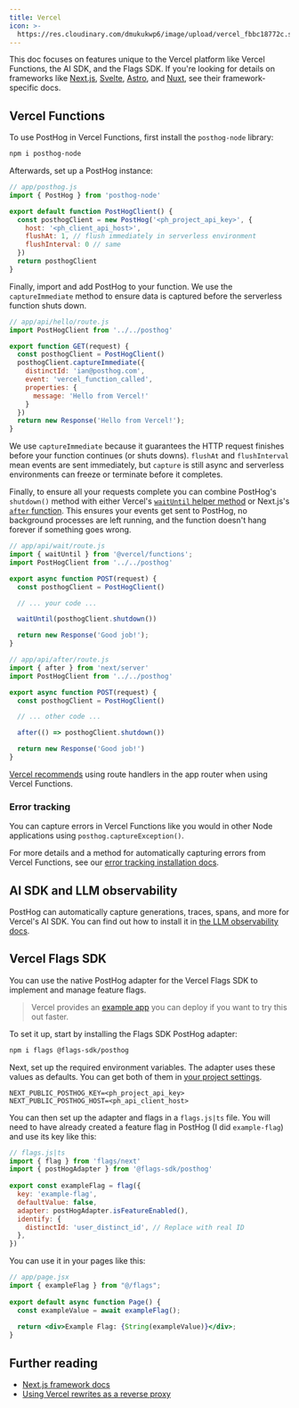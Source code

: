 ```yaml
---
title: Vercel
icon: >-
  https://res.cloudinary.com/dmukukwp6/image/upload/vercel_fbbc18772c.svg
---
```



This doc focuses on features unique to the Vercel platform like Vercel Functions, the AI SDK, and the Flags SDK. If you're looking for details on frameworks like [Next.js](/docs/libraries/next-js), [Svelte](/docs/libraries/svelte), [Astro](/docs/libraries/astro), and [Nuxt](/docs/libraries/nuxt-js), see their framework-specific docs.

## Vercel Functions

To use PostHog in Vercel Functions, first install the `posthog-node` library:

```bash
npm i posthog-node
```

Afterwards, set up a PostHog instance:

```js
// app/posthog.js
import { PostHog } from 'posthog-node'

export default function PostHogClient() {
  const posthogClient = new PostHog('<ph_project_api_key>', {
    host: '<ph_client_api_host>',
    flushAt: 1, // flush immediately in serverless environment
    flushInterval: 0 // same
  })
  return posthogClient
}
```

Finally, import and add PostHog to your function. We use the `captureImmediate` method to ensure data is captured before the serverless function shuts down.

```js
// app/api/hello/route.js
import PostHogClient from '../../posthog'

export function GET(request) {
  const posthogClient = PostHogClient()
  posthogClient.captureImmediate({
    distinctId: 'ian@posthog.com',
    event: 'vercel_function_called',
    properties: {
      message: 'Hello from Vercel!'
    }
  })
  return new Response('Hello from Vercel!');
}
```

We use `captureImmediate` because it guarantees the HTTP request finishes before your function continues (or shuts downs). `flushAt` and `flushInterval` mean events are sent immediately, but `capture` is still async and serverless environments can freeze or terminate before it completes.

Finally, to ensure all your requests complete you can combine PostHog's `shutdown()` method with either Vercel's [`waitUntil` helper method](https://vercel.com/docs/functions/functions-api-reference/vercel-functions-package#waituntil) or Next.js's [`after` function](https://nextjs.org/docs/app/api-reference/functions/after). This ensures your events get sent to PostHog, no background processes are left running, and the function doesn't hang forever if something goes wrong.

<MultiLanguage>

```js file=waitUntil
// app/api/wait/route.js
import { waitUntil } from '@vercel/functions';
import PostHogClient from '../../posthog'

export async function POST(request) {
  const posthogClient = PostHogClient()

  // ... your code ...

  waitUntil(posthogClient.shutdown())

  return new Response('Good job!');
}
```

```js file=after
// app/api/after/route.js
import { after } from 'next/server'
import PostHogClient from '../../posthog'

export async function POST(request) {
  const posthogClient = PostHogClient()

  // ... other code ...

  after(() => posthogClient.shutdown())

  return new Response('Good job!')
}
```

</MultiLanguage>

<CalloutBox icon="IconInfo" title="What about the pages router?" type="fyi">

[Vercel recommends](https://vercel.com/docs/functions?framework=nextjs) using route handlers in the app router when using Vercel Functions.

</CalloutBox>

### Error tracking

You can capture errors in Vercel Functions like you would in other Node applications using `posthog.captureException()`.

For more details and a method for automatically capturing errors from Vercel Functions, see our [error tracking installation docs](/docs/error-tracking/installation?tab=Next.js#capturing-server-errors).

## AI SDK and LLM observability

PostHog can automatically capture generations, traces, spans, and more for Vercel's AI SDK. You can find out how to install it in [the LLM observability docs](/docs/ai-engineering/observability?tab=Vercel+AI+SDK). 

## Vercel Flags SDK

You can use the native PostHog adapter for the Vercel Flags SDK to implement and manage feature flags.

> Vercel provides an [example app](https://vercel.com/templates/edge-middleware/posthog-with-flags-sdk-and-next-js) you can deploy if you want to try this out faster.

To set it up, start by installing the Flags SDK PostHog adapter:

```bash
npm i flags @flags-sdk/posthog
```

Next, set up the required environment variables. The adapter uses these values as defaults. You can get both of them in [your project settings](https://us.posthog.com/settings/project). 

``` file=.env.local
NEXT_PUBLIC_POSTHOG_KEY=<ph_project_api_key>
NEXT_PUBLIC_POSTHOG_HOST=<ph_api_client_host>
```

You can then set up the adapter and flags in a `flags.js|ts` file. You will need to have already created a feature flag in PostHog (I did `example-flag`) and use its key like this:

```js
// flags.js|ts
import { flag } from 'flags/next'
import { postHogAdapter } from '@flags-sdk/posthog'
 
export const exampleFlag = flag({
  key: 'example-flag',
  defaultValue: false,
  adapter: postHogAdapter.isFeatureEnabled(),
  identify: {
    distinctId: 'user_distinct_id', // Replace with real ID
  },
})
```

You can use it in your pages like this:

```jsx
// app/page.jsx
import { exampleFlag } from "@/flags";
 
export default async function Page() {
  const exampleValue = await exampleFlag();
 
  return <div>Example Flag: {String(exampleValue)}</div>;
}
```

## Further reading

- [Next.js framework docs](/docs/libraries/next-js)
- [Using Vercel rewrites as a reverse proxy](/docs/advanced/proxy/vercel)